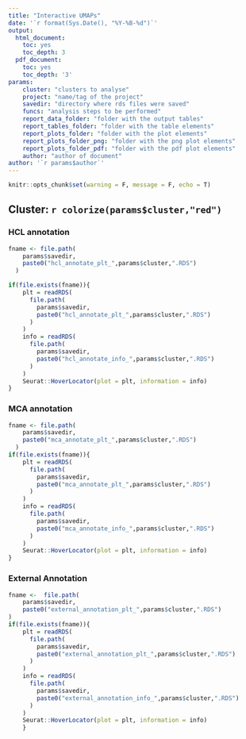 ```yaml
---
title: "Interactive UMAPs"
date: '`r format(Sys.Date(), "%Y-%B-%d")`'
output:
  html_document:
    toc: yes
    toc_depth: 3
  pdf_document:
    toc: yes
    toc_depth: '3'
params:
    cluster: "clusters to analyse"
    project: "name/tag of the project"
    savedir: "directory where rds files were saved"
    funcs: "analysis steps to be performed"
    report_data_folder: "folder with the output tables"
    report_tables_folder: "folder with the table elements"
    report_plots_folder: "folder with the plot elements"
    report_plots_folder_png: "folder with the png plot elements"
    report_plots_folder_pdf: "folder with the pdf plot elements"
    author: "author of document"
author: '`r params$author`'
---
```


```r
knitr::opts_chunk$set(warning = F, message = F, echo = T)
```
## Cluster: `r colorize(params$cluster,"red")`

### HCL annotation
```r
fname <- file.path(
    params$savedir,
    paste0("hcl_annotate_plt_",params$cluster,".RDS")
  )

if(file.exists(fname)){
    plt = readRDS(
      file.path(
        params$savedir,
        paste0("hcl_annotate_plt_",params$cluster,".RDS")
      )
    )
    info = readRDS(
      file.path(
        params$savedir,
        paste0("hcl_annotate_info_",params$cluster,".RDS")
      )
    )
    Seurat::HoverLocator(plot = plt, information = info)
}
```

### MCA annotation
```r
fname <- file.path(
    params$savedir,
    paste0("mca_annotate_plt_",params$cluster,".RDS")
  )
if(file.exists(fname)){
    plt = readRDS(
      file.path(
        params$savedir,
        paste0("mca_annotate_plt_",params$cluster,".RDS")
      )
    )
    info = readRDS(
      file.path(
        params$savedir,
        paste0("mca_annotate_info_",params$cluster,".RDS")
      )
    )
    Seurat::HoverLocator(plot = plt, information = info)
}
```

### External Annotation
```r
fname <-  file.path(
    params$savedir,
    paste0("external_annotation_plt_",params$cluster,".RDS")
)
if(file.exists(fname)){
    plt = readRDS(
      file.path(
        params$savedir,
        paste0("external_annotation_plt_",params$cluster,".RDS")
      )
    )
    info = readRDS(
      file.path(
        params$savedir,
        paste0("external_annotation_info_",params$cluster,".RDS")
      )
    )
    Seurat::HoverLocator(plot = plt, information = info)
    }
```
